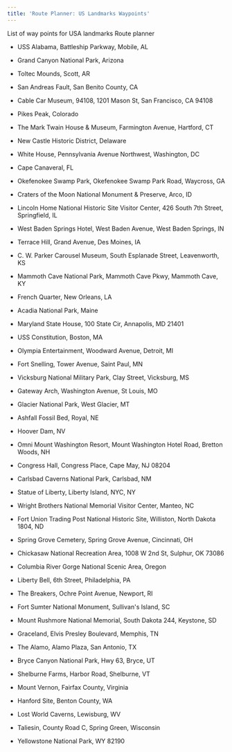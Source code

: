```yaml
---
title: 'Route Planner: US Landmarks Waypoints'
---
```


List of way points for USA landmarks Route planner

-   USS Alabama, Battleship Parkway, Mobile, AL

-   Grand Canyon National Park, Arizona

-   Toltec Mounds, Scott, AR

-   San Andreas Fault, San Benito County, CA

-   Cable Car Museum, 94108, 1201 Mason St, San Francisco, CA 94108

-   Pikes Peak, Colorado

-   The Mark Twain House & Museum, Farmington Avenue, Hartford, CT

-   New Castle Historic District, Delaware

-   White House, Pennsylvania Avenue Northwest, Washington, DC

-   Cape Canaveral, FL

-   Okefenokee Swamp Park, Okefenokee Swamp Park Road, Waycross, GA

-   Craters of the Moon National Monument & Preserve, Arco, ID

-   Lincoln Home National Historic Site Visitor Center, 426 South 7th Street, Springfield, IL

-   West Baden Springs Hotel, West Baden Avenue, West Baden Springs, IN

-   Terrace Hill, Grand Avenue, Des Moines, IA

-   C. W. Parker Carousel Museum, South Esplanade Street, Leavenworth, KS

-   Mammoth Cave National Park, Mammoth Cave Pkwy, Mammoth Cave, KY

-   French Quarter, New Orleans, LA

-   Acadia National Park, Maine

-   Maryland State House, 100 State Cir, Annapolis, MD 21401

-   USS Constitution, Boston, MA

-   Olympia Entertainment, Woodward Avenue, Detroit, MI

-   Fort Snelling, Tower Avenue, Saint Paul, MN

-   Vicksburg National Military Park, Clay Street, Vicksburg, MS

-   Gateway Arch, Washington Avenue, St Louis, MO

-   Glacier National Park, West Glacier, MT

-   Ashfall Fossil Bed, Royal, NE

-   Hoover Dam, NV

-   Omni Mount Washington Resort, Mount Washington Hotel Road, Bretton Woods, NH

-   Congress Hall, Congress Place, Cape May, NJ 08204

-   Carlsbad Caverns National Park, Carlsbad, NM

-   Statue of Liberty, Liberty Island, NYC, NY

-   Wright Brothers National Memorial Visitor Center, Manteo, NC

-   Fort Union Trading Post National Historic Site, Williston, North Dakota 1804, ND

-   Spring Grove Cemetery, Spring Grove Avenue, Cincinnati, OH

-   Chickasaw National Recreation Area, 1008 W 2nd St, Sulphur, OK 73086

-   Columbia River Gorge National Scenic Area, Oregon

-   Liberty Bell, 6th Street, Philadelphia, PA

-   The Breakers, Ochre Point Avenue, Newport, RI

-   Fort Sumter National Monument, Sullivan's Island, SC

-   Mount Rushmore National Memorial, South Dakota 244, Keystone, SD

-   Graceland, Elvis Presley Boulevard, Memphis, TN

-   The Alamo, Alamo Plaza, San Antonio, TX

-   Bryce Canyon National Park, Hwy 63, Bryce, UT

-   Shelburne Farms, Harbor Road, Shelburne, VT

-   Mount Vernon, Fairfax County, Virginia

-   Hanford Site, Benton County, WA

-   Lost World Caverns, Lewisburg, WV

-   Taliesin, County Road C, Spring Green, Wisconsin

-   Yellowstone National Park, WY 82190
